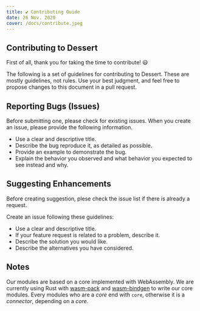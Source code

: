 ```yaml
---
title: 💕 Contributing Guide
date: 26 Nov. 2020
cover: /docs/contribute.jpeg
---
```


## **Contributing to Dessert**

First of all, thank you for taking the time to contribute! 😃

The following is a set of guidelines for contributing to Dessert. These are
mostly guidelines, not rules. Use your best judgment, and feel free to
propose changes to this document in a pull request.

## **Reporting Bugs (Issues)**

Before submitting one, please check for existing issues. When you create an
issue, please provide the following information.

- Use a clear and descriptive title.
- Describe the bug reproduce it, as detailed as possible.
- Provide an example to demonstrate the bug.
- Explain the behavior you observed and what behavior you expected to see
  instead and why.

## **Suggesting Enhancements**

Before creating suggestion, plese check the issue list if there is already a
request.

Create an issue following these guidelines:

- Use a clear and descriptive title.
- If your feature request is related to a problem, describe it.
- Describe the solution you would like.
- Describe the alternatives you have considered.

## **Notes**

Our modules are based on a core implemented with WebAssembly. We are
currently using Rust with [wasm-pack](https://github.com/rustwasm/wasm-pack)
and [wasm-bindgen](https://github.com/rustwasm/wasm-bindgen) to write our
core modules. Every modules who are a *core* end with `core`, otherwise it is
a *connector*, depending on a *core*.